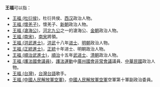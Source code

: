 '''王福'''可以指：

* [[王福_(杜衍侯)|王福 (杜衍侯)]]，杜衍共侯、[[西汉|西汉]]政治人物。
* [[王福_(懷羌子)|王福 (懷羌子)]]，懷羌子、[[新朝|新朝]]政治人物。
* [[王福_(滄海公)|王福 (滄海公)]]，[[河北九公|河北九公]]之一的滄海公、[[金朝|金朝]]政治人物。
* [[王福_(南宋)|王福 (南宋)]]，[[南宋|南宋]]將領。
* [[王福_(洪武進士)|王福 (洪武進士)]]，[[洪武|洪武]]十八年[[进士|进士]]、[[明朝|明朝]]政治人物。
* [[王福_(正統進士)|王福 (正統進士)]]，[[正统_(年号)|正統]]十年进士、明朝政治人物。
* [[王福_(順治武進士)|王福 (順治武進士)]]，[[順治|順治]]十五年[[武进士|武进士]]、[[清朝|清朝]]政治人物。
* [[王福_(護法國會議員)|王福 (護法國會議員)]]，[[護法運動|護法運動]]中[[廣州國會非常會議|廣州國會非常會議]]議員、[[中華民國|中華民國]]政治人物。
* [[王福_(台灣)|王福 (台灣)]]，[[台灣|台灣]][[台語|台語]]歌手。
* [[王福_(中國人民解放軍空軍)|王福 (中國人民解放軍空軍)]]，[[中國人民解放軍空軍|中國人民解放軍空軍]]空軍第十軍副政治委員。

{{disambig|cat=二字王姓人名消歧義|fu}}